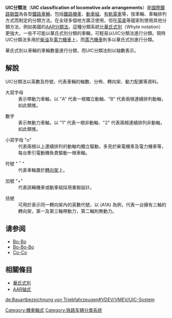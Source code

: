 '''UIC分類法'''（'''UIC classification of locomotive axle arrangements'''）是[[國際鐵路聯盟|國際鐵路聯盟]]為各型[[鐵路車輛|鐵路車輛]]，包括[[鐵路機車|鐵路機車]]、[[動車組|動車組]]、[[有軌電車|有軌電車]]等，按車輪、車軸排列方式而制定的分類方法。在全球多個地方廣泛使用，但在[[英國|英]][[美國|美]]等國家則使用其他分類方法，例如美國的[[AAR轴式|AAR分類法]]。這種分類系統比[[華氏式別|華氏式別]]（Whyte notation）更強大，一些不可能以華氏式別分類的車輛，可輕易以UIC分類法進行分類。現時UIC分類法多用於[[内燃机车|柴油]]及[[電力機車|電力機車]]上，而[[蒸汽機車|蒸汽機車]]則多以華氏式別進行分類。

華氏式別以車輛的車輪數量進行分類，而UIC分類法則以轴數表示。

== 解說 ==
UIC分類法以英數及符號，代表車輛的軸數、分佈、轉向架、動力配置等資料。

;大寫字母
:表示帶動力車軸，以 "A" 代表一根獨立動軸、"B" 代表兩根連續排列動軸，如此類推。

;數字
:表示無動力車軸，以 "1" 代表一根非動軸、"2" 代表兩根連續排列非動軸，如此類推。

;小寫字母 "o"
:代表兩根以上連續排列的動軸均獨立驅動，多見於柴電機車及電力機車等，每台牽引電動機負責驅動一根車軸。

;符號 "<span style="font-size:larger;"> ' </span>"
:代表車軸置於[[轉向架|轉向架]]上。

;加號 "+"
:代表該輛機車或動車組採用重聯設計。

;括號
:可用於表示同一轉向架內的英數代號，以 (A1A) 為例，代表一台擁有三軸的轉向架，第一及第三軸帶動力，第二軸則無動力。

== 请参阅 ==
*[[Bo-Bo|Bo-Bo]]
*[[Bo-Bo-Bo|Bo-Bo-Bo]]
*[[Co-Co|Co-Co]]

== 相關條目 ==
* [[華氏式別|華氏式別]]
* [[AAR轴式|AAR轴式]]

{{鐵路}}
{{rail-stub}}

[[Category:機車軸式|Category:機車軸式]]
[[Category:铁路车辆分类系统|Category:铁路车辆分类系统]]

[[de:Bauartbezeichnung_von_Triebfahrzeugen#VDEV/VMEV/UIC-System|de:Bauartbezeichnung von Triebfahrzeugen#VDEV/VMEV/UIC-System]]